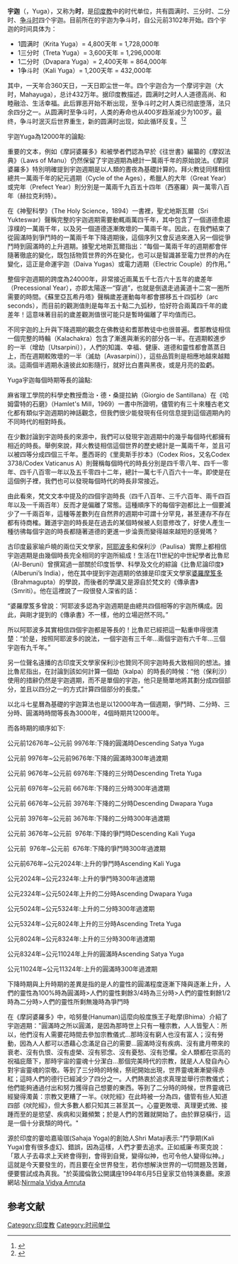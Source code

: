{{Hinduism}}
'''宇迦'''（{{lang|sa|युग}}，Yuga），又称为'''时'''，是[[印度教|印度教]]中的时代单位，共有圆满时、三分时、二分时、[[争斗时|争斗时]]四个宇迦。目前所在的宇迦为争斗时，自公元前3102年开始。四个宇迦的时间具体为：
* 1圆满时（Krita Yuga）= 4,800天年 = 1,728,000年
* 1三分时（Treta Yuga）= 3,600天年 = 1,296,000年
* 1二分时（Dvapara Yuga）= 2,400天年 = 864,000年
* 1争斗时（Kali Yuga）= 1,200天年 = 432,000年

其中，一天年合360天日，一天日即尘世一年。四个宇迦合为一个摩诃宇迦（大时，Mahayuga），总计432万年。据印度教描述，圆满时之时人人道德高尚、和睦融洽、生活幸福。此后罪恶开始不断出现，至争斗时之时人类已彻底堕落，法只余四分之一。从圆满时至争斗时，人类的寿命也从400岁趋渐减少为100岁。最终，争斗时泯灭后世界重生，新的圆满时出现，如此循环反复。<ref>{{cite book|title=《南亚大辞典》|editor=黄心川|pages=92-93|publisher=四川人民出版社|year=1998}}</ref><ref>{{cite book|title=《世界神话辞典》|editor=鲁刚|year=1989|publisher=辽宁人民出版社|pages=140}}</ref>


宇迦Yuga為12000年的論點:

重要的文本，例如《摩訶婆羅多》和被學者們認為早於《往世書》編纂的《摩奴法典》（Laws of Manu）仍然保留了宇迦週期為總計一萬兩千年的原始說法。《摩訶婆羅多》特別明確提到宇迦週期是以人類的晝夜為基礎計算的。拜火教徒同樣相信總共一萬兩千年的紀元週期（Cycle of the Ages），希臘人的大年（Great Year）或完年（Prefect Year）則分別是一萬兩千九百五十四年（西塞羅）與一萬零八百年（赫拉克利特）。

在《神聖科學》（The Holy Science，1894）一書裡，聖尤地斯瓦爾（Sri Yukteswar）聲稱完整的宇迦週期需要動輒兩萬四千年，其中包含了一個道德愈趨淳樸的一萬兩千年，以及另一個道德逐漸敗壞的一萬兩千年。因此，在我們結束了從圓滿時到爭鬥時的一萬兩千年下降週期後，這個序列又會反過來進入另一個從爭鬥時到圓滿時的上升週期。據聖尤地斯瓦爾指出：“每個一萬兩千年的週期都會伴隨著徹底的變化，既包括物質世界的外在變化，也可以是智識甚至電力世界的內在變化，這正是命運宇迦（Daiva Yugas）或電力週期（Electric Couple）的作用。”

整個宇迦週期的跨度為24000年，非常接近兩萬五千七百六十五年的歲差年（Precessional Year），亦即太陽逐一“穿過”，也就是倒退走過黃道十二宮一圈所需要的時間。《蘇里亞瓦希丹塔》聲稱歲差運動每年都會挪移五十四弧秒（arc seconds），而目前的觀測值則是每年五十點二九弧秒，恰好符合兩萬四千年的歲差年！這意味著目前的歲差觀測值很可能只是暫時偏離了平均值而已。

不同宇迦的上升與下降週期的觀念在佛教徒和耆那教徒中也很普遍。耆那教徒相信一個完整的時輪（Kalachakra）包含了漸進與漸劣的部分各一半。在週期較進步的一半（增劫〔Utsarpini〕），人們的知識、幸福、健康、道德和靈性都會蒸蒸日上，而在週期較敗壞的一半（滅劫〔Avasarpini〕），這些品質則是相應地越來越黯淡。這兩個半週期永遠彼此如影隨行，就好比白晝與黑夜，或是月亮的盈虧。


Yuga宇迦每個時期等長的論點:

麻省理工學院的科學史教授喬治・德・桑提拉納（Giorgio de Santillana）在《哈姆雷特的石磨》（Hamlet's Mill，1969）一書中所證明，儘管約有三十來種古老文化都有類似宇迦週期的神話觀念，但我們很少能發現有任何信息提到這個週期內的不同時代的相對時長。

在少數討論到宇迦時長的來源中，我們可以發現宇迦週期中的幾乎每個時代都擁有相近的時長。舉例來說，拜火教徒相信這個世界的歷史總計是一萬兩千年，並且可以被四等分成四個三千年。墨西哥的《里奧斯手抄本》（Codex Rios，又名Codex 3738/Codex Vaticanus A）則聲稱每個時代的時長分別是四千零八年、四千一零年、四千八百零一年以及五千零四十二年，總計一萬七千八百六十一年。即使是在這個例子裡，我們也可以發現每個時代的時長非常接近。

由此看來，梵文文本中提及的四個宇迦時長（四千八百年、三千六百年、兩千四百年以及一千兩百年）反而才是偏離了常態。這種順序下的每個宇迦都比上一個要減少了一千兩百年，這種等差數列在自然界的週期中可謂十分罕見，甚至連存不存在都有待商榷。難道宇迦的時長是在過去的某個時候被人刻意修改了，好使人產生一種彷彿每個宇迦的時長都隨著道德的更進一步淪喪而變得越來越短的感覺嗎？

古印度最家喻戶曉的兩位天文學家，[[阿耶波多|阿耶波多]]和保利沙（Paulisa）實際上都相信宇迦週期是由幾個時長完全相同的宇迦所組成！生活在11世紀的中世紀學者比魯尼（Al-Beruni）曾撰寫過一部關於印度哲學、科學及文化的綜論《比魯尼論印度》（Alberuni’s India），他在其中提到宇迦週期的依據是印度天文學家[[婆羅摩笈多|婆羅摩笈多]]（Brahmagupta）的學說，而後者的學識又是源自於梵文的《傳承書》（Smriti）。他在這裡說了一段很發人深省的話：

“婆羅摩笈多曾說：‘阿耶波多認為宇迦週期是由總共四個相等的宇迦所構成。因此，與剛才提到的《傳承書》不一樣，他的立場迥然不同。”

所以阿耶波多其實相信四個宇迦都是等長的！比魯尼已經把這一點重申得很清楚：“於是，按照阿耶波多的說法，一個宇迦有三千年...兩個宇迦有六千年...三個宇迦有九千年。”

另一位聲名遠播的古印度天文學家保利沙也贊同不同宇迦時長大致相同的想法。據比魯尼指出，在討論到該如何計算一個劫（kalpa）的時長的時候：“他（保利沙）使用的措辭仍然是宇迦週期，而不是單個的宇迦，他只是簡單地將其劃分成四個部分，並且以四分之一的方式計算四個部分的長度。”

以北斗七星曆為基礎的宇迦算法也是以12000年為一個週期，爭鬥時、二分時、三分時、圓滿時時間等長為3000年，4個時期共12000年。

而各時期的順序如下:

公元前12676年~公元前 9976年:下降的圓滿時Descending Satya Yuga

公元前 9976年~公元前9676年:下降的圓滿時300年過渡期

公元前 9676年~公元前 6976年:下降的三分時Descending Treta Yuga

公元前 6976年~公元前 6676年:下降的三分時300年過渡期

公元前 6676年~公元前 3976年:下降的二分時Descending Dwapara Yuga

公元前 3976年~公元前 3676年:下降的二分時300年過渡期

公元前 3676年~公元前  976年:下降的爭鬥時Descending Kali Yuga

公元前  976年~公元前  676年:下降的爭鬥時300年過渡期

公元前676年~公元2024年:上升的爭鬥時Ascending Kali Yuga

公元2024年~公元2324年:上升的爭鬥時300年過渡期

公元2324年~公元5024年上升的二分時Ascending Dwapara Yuga

公元5024年~公元5324年:上升的二分時300年過渡期

公元5324年~公元8024年上升的三分時Ascending Treta Yuga

公元8024年~公元8324年:上升的三分時300年過渡期

公元8324年~公元11024年上升的圓滿時Ascending Satya Yuga

公元11024年~公元11324年:上升的圓滿時300年過渡期

下降時期與上升時期的差異是指的是人的靈性的圓滿程度逐漸下降與逐漸上升，人們的靈性為100%時為圓滿時>人們的靈性剩餘3/4時為三分時>人們的靈性剩餘1/2時為二分時>人們的靈性所剩無幾時為爭鬥時


在《摩訶婆羅多》中，哈努曼(Hanuman)這麼向般度族王子毗摩(Bhima）介紹了宇迦週期："圓滿時之所以圓滿，是因為那時世上只有一種宗教，人人皆聖人：所以，他們沒有人需要花時間去參加宗教儀式...那時沒有窮人也沒有富人；沒有勞動，因為人人都可以憑藉心念滿足自己的需要...圓滿時沒有疾病、沒有歲月帶來的衰老、沒有仇恨、沒有虛榮、沒有邪念、沒有憂愁、沒有恐懼。全人類都在崇高的祝福庇蔭下，那時宇宙的靈魂十分潔白...那個完美時代的宗教，就是人人發自內心對宇宙靈魂的崇敬。等到了三分時的時候，祭祀開始出現，世界靈魂漸漸變得赤紅；這時人們的德行已經減少了四分之一。人們熱衷於追求真理並舉行宗教儀式；他們能夠通過付出和努力獲得自己想要的東西。等到了二分時的時候，世界靈魂已經變得濁黃：宗教又更糟了一半。《吠陀經》在此時被一分為四，儘管有些人知道四部《吠陀經》，但大多數人都只知其三甚至其一。心靈更敗壞、真理更式微、接踵而至的是慾望、疾病和災難頻繁；於是人們的苦難就開始了。由於罪惡橫行，這是一個十分衰頹的時代。"


源於印度的霎哈嘉瑜珈(Sahaja Yoga)的創始人Shri Mataji表示:"鬥爭期(Kali Yuga)會有很多虛幻、錯誤，因為這樣，人們才要去追求。正如威廉‧布萊克說：「眾人子去尋求上天終會得到，會得到自覺，變得似神，也可令他人變得似神。」這就是今天要發生的，而且要在全世界發生，若你想解決世界的一切問題及苦難，便要嘗試成為真我。"於英國倫敦公開講座1994年6月5日皇家艾伯特演奏廳。來源網站:[https://www.amruta.org/zh-hant/1994/06/05/public-program-1994-public-program-royal-albert-hall-london-uk/?highlight=%E4%BE%BF%E8%A6%81%E5%98%97%E8%A9%A6%E6%88%90%E7%82%BA%E7%9C%9F%E6%88%91 Nirmala Vidya Amruta]

== 参考文献 ==
{{reflist}}

{{宗教和神话中的时间}}

[[Category:印度教|Category:印度教]]
[[Category:时间单位|Category:时间单位]]